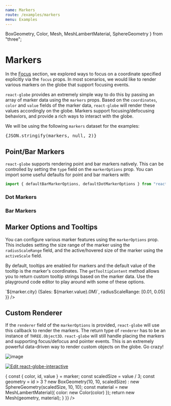 ```yaml
---
name: Markers
route: /examples/markers
menu: Examples
---
```



  BoxGeometry,
  Color,
  Mesh,
  MeshLambertMaterial,
  SphereGeometry
} from "three";

# Markers

In the [Focus](./focus) section, we explored ways to focus on a coordinate specified explicitly via the `focus` props. In most scenarios, we would like to render various markers on the globe that support focusing events.

`react-globe` provides an extremely simple way to do this by passing an array of marker data using the `markers` props. Based on the `coordinates`, `color` and `value` fields of the marker data, `react-globe` will render these values accordingly on the globe. Markers support focusing/defocusing behaviors, and provide a rich ways to interact with the globe.

We will be using the following `markers` dataset for the examples:

<pre style={{ fontSize: 10 }}>{JSON.stringify(markers, null, 2)}</pre>

## Point/Bar Markers

`react-globe` supports rendering point and bar markers natively. This can be controlled by setting the `type` field on the `markerOptions` prop. You can import some useful defaults for point and bar markers with:

```js
import { defaultBarMarkerOptions, defaultDotMarkerOptions } from "react-globe";
```

### Dot Markers

<Playground>
  <ReactGlobe markers={markers} markerOptions={defaultDotMarkerOptions} />
</Playground>

### Bar Markers

<Playground>
  <ReactGlobe markers={markers} markerOptions={defaultBarMarkerOptions} />
</Playground>

## Marker Options and Tooltips

You can configure various marker features using the `markerOptions` prop. This includes setting the size range of the marker using the `radiusScaleRange` field, and the active/hovered size of the marker using the `activeScale` field.

By default, tooltips are enabled for markers and the default value of the tooltip is the marker's coordinates. The `getTooltipContent` method allows you to return custom tooltip strings based on the marker data. Use the playground code editor to play around with some of these options.

<Playground>
  <ReactGlobe
    markers={markers}
    markerOptions={{
      activeScale: 1.1,
      enableTooltip: true,
      enterAnimationDuration: 3000,
      enterEasingFunction: ["Bounce", "InOut"],
      exitAnimationDuration: 3000,
      exitEasingFunction: ["Cubic", "Out"],
      getTooltipContent: marker => `${marker.city} (Sales: ${marker.value}.0M)`,
      radiusScaleRange: [0.01, 0.05]
    }}
  />
</Playground>

## Custom Renderer

If the `renderer` field of the `markerOptions` is provided, `react-globe` will use this callback to render the markers. The return type of `renderer` has to be an instance of `THREE.Object3D`. `react-globe` will still handle placing the markers and supporting focus/defocus and pointer events. This is an extremely powerful data-driven way to render custom objects on the globe. Go crazy!

![image](../../public/react-globe-custom-marker-renderer.gif)

[![Edit react-globe-interactive](https://codesandbox.io/static/img/play-codesandbox.svg)](https://codesandbox.io/s/knhlr)

<Playground>
  <ReactGlobe
    markers={markers}
    markerOptions={{
      renderer: marker => {
        const { color, id, value } = marker;
        const scaledSize = value / 3;
        const geometry =
          id > 3
            ? new BoxGeometry(10, 10, scaledSize)
            : new SphereGeometry(scaledSize, 10, 10);
        const material = new MeshLambertMaterial({
          color: new Color(color)
        });
        return new Mesh(geometry, material);
      }
    }}
  />
</Playground>
